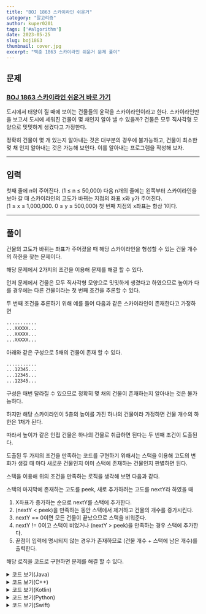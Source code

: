 ```yaml
---
title: "BOJ 1863 스카이라인 쉬운거"
category: "알고리즘"
author: kuper0201
tags: ['#algorithm']
date: 2023-05-25
slug: boj1863
thumbnail: cover.jpg
excerpt: "백준 1863 스카이라인 쉬운거 문제 풀이"
---
```


## 문제

### <a href="https://boj.kr/1863" target="_blank">BOJ 1863 스카이라인 쉬운거 바로 가기</a>

도시에서 태양이 질 때에 보이는 건물들의 윤곽을 스카이라인이라고 한다. 스카이라인만을 보고서 도시에 세워진 건물이 몇 채인지 알아 낼 수 있을까? 건물은 모두 직사각형 모양으로 밋밋하게 생겼다고 가정한다.

정확히 건물이 몇 개 있는지 알아내는 것은 대부분의 경우에 불가능하고, 건물이 최소한 몇 채 인지 알아내는 것은 가능해 보인다. 이를 알아내는 프로그램을 작성해 보자.

---

## 입력

첫째 줄에 n이 주어진다. (1 ≤ n ≤ 50,000) 다음 n개의 줄에는 왼쪽부터 스카이라인을 보아 갈 때 스카이라인의 고도가 바뀌는 지점의 좌표 x와 y가 주어진다.<br/>
(1 ≤ x ≤ 1,000,000. 0 ≤ y ≤ 500,000) 첫 번째 지점의 x좌표는 항상 1이다.

---

## 풀이

건물의 고도가 바뀌는 좌표가 주어졌을 때 해당 스카이라인을 형성할 수 있는 건물 개수의 하한을 찾는 문제이다.

해당 문제에서 2가지의 조건을 이용해 문제를 해결 할 수 있다.

먼저 문제에서 건물은 모두 직사각형 모양으로 밋밋하게 생겼다고 하였으므로 높이가 다를 경우에는 다른 건물이라는 첫 번째 조건을 추론할 수 있다.

두 번째 조건을 추론하기 위해 예를 들어 다음과 같은 스카이라인이 존재한다고 가정하면

```bash
...........
...XXXXX...
...XXXXX...
...XXXXX...
```

아래와 같은 구성으로 5채의 건물이 존재 할 수 있다.

```bash
...........
...12345...
...12345...
...12345...
```

구성은 매번 달라질 수 있으므로 정확히 몇 채의 건물이 존재하는지 알아내는 것은 불가능하다.

하지만 해당 스카이라인이 5층의 높이를 가진 하나의 건물이라 가정하면 건물 개수의 하한은 1채가 된다.

따라서 높이가 같은 인접 건물은 하나의 건물로 취급하면 된다는 두 번째 조건이 도출된다.

도출된 두 가지의 조건을 만족하는 코드를 구현하기 위해서는 스택을 이용해 고도의 변화가 생길 때 마다 새로운 건물인지 이미 스택에 존재하는 건물인지 판별하면 된다.

스택을 이용해 위의 조건을 만족하는 로직을 생각해 보면 다음과 같다.

스택의 마지막에 존재하는 고도를 peek, 새로 추가하려는 고도를 nextY라 하였을 때

1. X좌표가 증가하는 순으로 nextY를 스택에 추가한다.
2. (nextY < peek)을 만족하는 동안 스택에서 제거하고 건물의 개수를 증가시킨다.
3. nextY == 0이면 모든 건물이 끝났으므로 스택을 비워준다.
4. nextY != 0이고 스택이 비었거나 (nextY > peek)을 만족하는 경우 스택에 추가한다.
5. 끝점이 입력에 명시되지 않는 경우가 존재하므로 (건물 개수 + 스택에 남은 개수)를 출력한다.

해당 로직을 코드로 구현하면 문제를 해결 할 수 있다.

<details markdown="1">
<summary>코드 보기(Java)</summary>

```javascript
import java.io.*;
import java.util.*;

public class Main {
    public static void main(String[] args) throws Exception {
        BufferedReader br = new BufferedReader(new InputStreamReader(System.in));
        Stack<Integer> stk = new Stack<>();

        // 고도 변화 지점의 개수 입력
        int N = Integer.parseInt(br.readLine());

        int tower = 0; // 건물 개수 저장할 변수
        for (int i = 0; i < N; i++) {
            String[] s = br.readLine().split(" ");
            int nextY = Integer.parseInt(s[1]); // 스택에 추가할 고도 입력

            // 건물의 끝점인 경우 pop 및 개수 증가
            while(!stk.isEmpty() && stk.peek() > nextY) {
                stk.pop();
                tower++;
            }

            if(nextY == 0) stk.clear(); // 고도가 0이면 건물 남은 건물 없음
            else if(stk.isEmpty() || stk.peek() < nextY) stk.push(nextY); // nextY != 0이고 스택 비었거나, 건물의 시작점일 경우 스택에 추가
        }
        
        // 건물 개수와 스택에 남은(끝점이 명시되지 않은) 건물의 합
        System.out.println(tower + stk.size());
    }
}

```
</details>

<details markdown="1">
<summary>코드 보기(C++)</summary>

```cpp
#include <iostream>
#include <stack>

#define fastio ios_base::sync_with_stdio(false); cin.tie(nullptr); cout.tie(nullptr)
#define endl '\n'

using namespace std;

int main() {
    fastio;
    
    stack<int> stk;

    // 고도 변화 지점의 개수 입력
    int N;
    cin >> N;

    int tower = 0; // 건물 개수 저장할 변수
    for (int i = 0; i < N; i++) {
        int nextX, nextY;
        cin >> nextX >> nextY; // 스택에 추가할 고도 입력
        
        // 건물의 끝점인 경우 pop 및 개수 증가
        while(!stk.empty() && stk.top() > nextY) {
            stk.pop();
            tower++;
        }

        if(nextY == 0) {
            // 고도가 0이면 건물 남은 건물 없음
            while(!stk.empty()) stk.pop();
        } else if(stk.empty() || stk.top() < nextY){
            // nextY != 0이고 스택 비었거나, 건물의 시작점일 경우 스택에 추가
            stk.push(nextY);
        }
    }
    
    // 건물 개수와 스택에 남은(끝점이 명시되지 않은) 건물의 합
    cout << tower + stk.size() << endl;
    
    return 0;
}
```
</details>

<details markdown="1">
<summary>코드 보기(Kotlin)</summary>

```javascript
import java.util.*;

fun main(args: Array<String>) {
    var stk = Stack<Int>()

    // 고도 변화 지점의 개수 입력
    var N = readLine()!!.toInt()
    
    var tower = 0  // 건물 개수 저장할 변수
    for (i in 0 until N) {
        var info = readLine()!!.split(" ")
        var nextY = info[1].toInt() // 스택에 추가할 고도 입력

        // 건물의 끝점일 경우 pop 및 개수 증가
        while (stk.isNotEmpty() && stk.peek() > nextY) {
            stk.pop()
            tower += 1
        }

        if (nextY == 0) {
            // 고도가 0이면 남은 건물 없음
            stk.clear()
        } else if (stk.isEmpty() || stk.peek() < nextY) {
            // nextY != 0이고 스택 비었거나, 건물의 시작점일 경우 스택에 추가
            stk.push(nextY)
        }
    }
    
    // 건물 개수와 스택에 남은(끝점이 명시되지 않은) 건물의 합
    print(tower + stk.size)
}
```
</details>

<details markdown="1">
<summary>코드 보기(Python)</summary>

```python
from sys import stdin

def main():
    stk = []

    # 고도 변화 지점의 개수 입력
    N = int(stdin.readline())
    
    tower = 0  # 건물 개수 저장할 변수
    for i in range(N):
        info = stdin.readline().split(' ')
        nextY = int(info[1]) # 스택에 추가할 고도 입력

        # 건물의 끝점일 경우 pop 및 개수 증가
        while stk and stk[-1] > nextY:
            stk.pop()
            tower += 1

        if nextY == 0:
            # 고도가 0이면 남은 건물 없음
            stk.clear()
        elif not stk or stk[-1] < nextY:
            # nextY != 0이고 스택 비었거나, 건물의 시작점일 경우 스택에 추가
            stk.append(nextY)

    # 건물 개수와 스택에 남은(끝점이 명시되지 않은) 건물의 합
    print(tower + len(stk))

if __name__ == "__main__":
    main()
```
</details>

<details markdown="1">
<summary>코드 보기(Swift)</summary>

```cpp
import Foundation

func main() {
    var stk = Array<Int>()

    // 고도 변화 지점의 개수 입력
    var N = Int(readLine()!)!
    
    var tower = 0  // 건물 개수 저장할 변수
    for i in 0..<N {
        var info = readLine()!.split(separator: " ")
        var nextY = Int(info[1])! // 스택에 추가할 고도 입력

        // 건물의 끝점일 경우 pop 및 개수 증가
        while !stk.isEmpty && stk.last! > nextY {
            stk.popLast()
            tower += 1
        }

        if nextY == 0 {
            // 고도가 0이면 남은 건물 없음
            stk.removeAll()
        } else if stk.isEmpty || stk.last! < nextY {
            // nextY != 0이고 스택 비었거나, 건물의 시작점일 경우 스택에 추가
            stk.append(nextY)
        }
    }
    
    // 건물 개수와 스택에 남은(끝점이 명시되지 않은) 건물의 합
    print(tower + stk.count)
}

main()
```
</details>